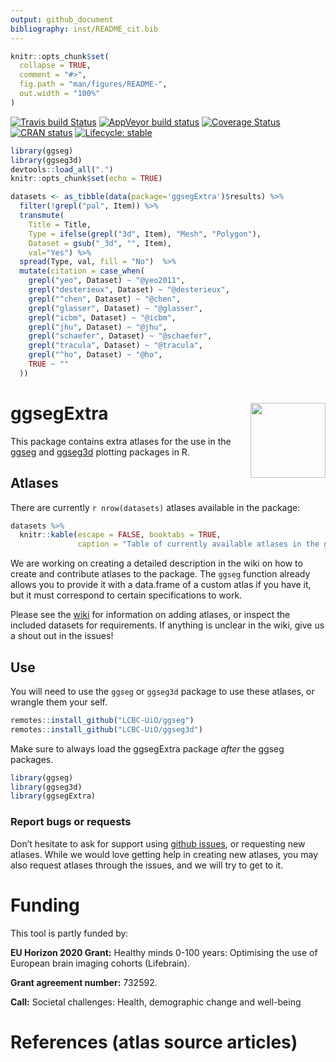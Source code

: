 ```yaml
---
output: github_document
bibliography: inst/README_cit.bib
---
```


<!-- README.md is generated from README.Rmd. Please edit that file -->

```r
knitr::opts_chunk$set(
  collapse = TRUE,
  comment = "#>",
  fig.path = "man/figures/README-",
  out.width = "100%"
)
```

<!-- badges: start -->
[![Travis build Status](https://travis-ci.com/LCBC-UiO/ggsegExtra.svg?branch=master)](https://travis-ci.com/LCBC-UiO/ggsegExtra)
[![AppVeyor build status](https://ci.appveyor.com/api/projects/status/github/LCBC-UiO/ggsegExtra?branch=master&svg=true)](https://ci.appveyor.com/project/LCBC-UiO/ggsegExtra)
[![Coverage Status](https://codecov.io/gh/LCBC-UiO/ggsegExtra/branch/master/graph/badge.svg)](https://codecov.io/gh/LCBC-UiO/ggsegExtra)
[![CRAN status](https://www.r-pkg.org/badges/version/ggsegExtra)](https://CRAN.R-project.org/package=ggsegExtra)
[![Lifecycle: stable](https://img.shields.io/badge/lifecycle-stable-brightgreen.svg)](https://www.tidyverse.org/lifecycle/#stable)
<!-- badges: end -->


```r
library(ggseg)
library(ggseg3d)
devtools::load_all(".")
knitr::opts_chunk$set(echo = TRUE)

datasets <- as_tibble(data(package='ggsegExtra')$results) %>%
  filter(!grepl("pal", Item)) %>% 
  transmute(
    Title = Title, 
    Type = ifelse(grepl("3d", Item), "Mesh", "Polygon"),
    Dataset = gsub("_3d", "", Item),
    val="Yes") %>% 
  spread(Type, val, fill = "No")  %>% 
  mutate(citation = case_when(
    grepl("yeo", Dataset) ~ "@yeo2011",
    grepl("desterieux", Dataset) ~ "@desterieux",
    grepl("^chen", Dataset) ~ "@chen",
    grepl("glasser", Dataset) ~ "@glasser",
    grepl("icbm", Dataset) ~ "@icbm",
    grepl("jhu", Dataset) ~ "@jhu",
    grepl("schaefer", Dataset) ~ "@schaefer",
    grepl("tracula", Dataset) ~ "@tracula",
    grepl("^ho", Dataset) ~ "@ho",
    TRUE ~ ""
  ))
```

# ggsegExtra <img src="man/img/logo.png" align="right" alt="" width="120" />  

This package contains extra atlases for the use in the [ggseg](https://github.com/LCBC-UiO/ggseg) and [ggseg3d](https://github.com/LCBC-UiO/ggseg3d) plotting packages in R.

## Atlases
There are currently `r nrow(datasets)` atlases available in the package:  

```r
datasets %>% 
  knitr::kable(escape = FALSE, booktabs = TRUE,
               caption = "Table of currently available atlases in the ggseg, ggseg3d, and the ggsegExtra R-packages. Polygon and mesh refer to 2D and 3D brain atlas representations, respectively")
```


We are working on creating a detailed description in the wiki on how to create and contribute atlases to the package.
The `ggseg` function already allows you to provide it with a data.frame of a custom atlas if you have it, but it must correspond to certain specifications to work.

Please see the [wiki](https://github.com/LCBC-UiO/ggseg/wiki/Creating-and-contributing-atlases) for information on adding atlases, or inspect the included datasets for requirements. 
If anything is unclear in the wiki, give us a shout out in the issues!


## Use
You will need to use the `ggseg` or `ggseg3d` package to use these atlases, or wrangle them your self.

```r
remotes::install_github("LCBC-UiO/ggseg")
remotes::install_github("LCBC-UiO/ggseg3d")
```

Make sure to always load the ggsegExtra package _after_ the ggseg packages.

```r
library(ggseg)
library(ggseg3d)
library(ggsegExtra)
```


### Report bugs or requests  
Don't hesitate to ask for support using [github issues](https://github.com/LCBC-UiO/ggsegExtra/issues), or requesting new atlases. 
While we would love getting help in creating new atlases, you may also request atlases through the issues, and we will try to get to it. 

# Funding
This tool is partly funded by:  

**EU Horizon 2020 Grant:** Healthy minds 0-100 years: Optimising the use of European brain imaging cohorts (Lifebrain).

**Grant agreement number:** 732592.

**Call:** Societal challenges: Health, demographic change and well-being


# References (atlas source articles)

